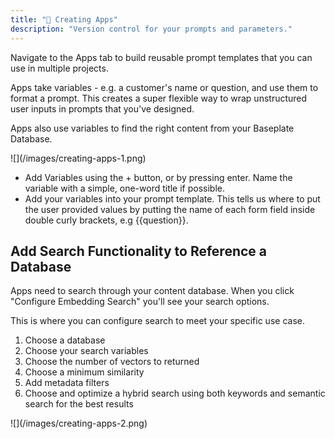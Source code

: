 ```yaml
---
title: "🍎 Creating Apps"
description: "Version control for your prompts and parameters."
---
```


Navigate to the Apps tab to build reusable prompt templates that you can use in
multiple projects.

Apps take variables - e.g. a customer's name or question, and use them to format
a prompt. This creates a super flexible way to wrap unstructured user inputs in
prompts that you've designed.

Apps also use variables to find the right content from your Baseplate Database.

<Frame>![](/images/creating-apps-1.png)</Frame>

- Add Variables using the + button, or by pressing enter. Name the variable with
  a simple, one-word title if possible.
- Add your variables into your prompt template. This tells us where to put the
  user provided values by putting the name of each form field inside double
  curly brackets, e.g {{question}}.

## Add Search Functionality to Reference a Database

Apps need to search through your content database. When you click "Configure
Embedding Search" you'll see your search options.

This is where you can configure search to meet your specific use case.

1. Choose a database
2. Choose your search variables
3. Choose the number of vectors to returned
4. Choose a minimum similarity
5. Add metadata filters
6. Choose and optimize a hybrid search using both keywords and semantic search
   for the best results

<Frame>![](/images/creating-apps-2.png)</Frame>
